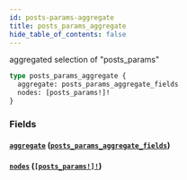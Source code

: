 ```yaml
---
id: posts-params-aggregate
title: posts_params_aggregate
hide_table_of_contents: false
---
```


aggregated selection of "posts_params"

```graphql
type posts_params_aggregate {
  aggregate: posts_params_aggregate_fields
  nodes: [posts_params!]!
}
```

### Fields

#### [`aggregate`](#) ([`posts_params_aggregate_fields`](../objects/posts-params-aggregate-fields))

#### [`nodes`](#) ([`[posts_params!]!`](../objects/posts-params))
